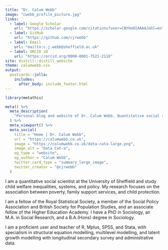 ```yaml
---
title: "Dr. Calum Webb"
image: "cwebb_profile_picture.jpg"
links:
  - label: Google Scholar
    url: "https://scholar.google.com/citations?user=CNYHo0IAAAAJ&hl=en"
  - label: GitHub
    url: "https://github.com/cjrwebb"
  - label: Email
    url: "mailto:c.j.webb@sheffield.ac.uk"
  - label: ORCID iD
    url: "https://orcid.org/0000-0001-7521-2110"
site: distill::distill_website
theme: calumwebb.css
output:
  postcards::jolla:
    includes: 
      after_body: include_footer.html
---
```


```r
library(metathis)

meta() %>%
  meta_description(
    "Personal blog and website of Dr. Calum Webb. Quantitative social science, child welfare, social policy, and occassional Rstats."
  ) %>% 
  meta_viewport() %>% 
  meta_social(
    title = "Home | Dr. Calum Webb",
    url = "https://calumwebb.co.uk",
    image = "https://calumwebb.co.uk/data-cata-large.png",
    image_alt = "Data Cat-a",
    og_type = "website",
    og_author = "Calum Webb",
    twitter_card_type = "summary_large_image",
    twitter_creator = "@cjrwebb"
  )


```


I am a quantitative social scientist at the University of Sheffield and study child welfare inequalities, systems, and policy. My research focuses on the association between poverty, family support services, and child protection.

I am a fellow of the Royal Statistical Society, a member of the Social Policy Association and British Society for Population Studies, and an associate fellow of the Higher Education Academy. I have a PhD in Sociology, an M.A. in Social Research, and a B.A.(Hons) degree in Sociology.

I am a proficient user and teacher of R, Mplus, SPSS, and Stata, with specialism in structural equation modelling, multilevel modelling, and latent growth modelling with longitudinal secondary survey and administrative data.
